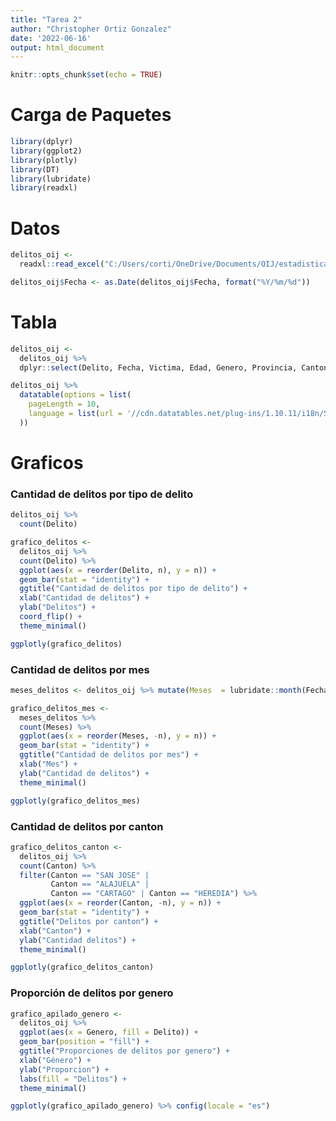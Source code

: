 ---
title: "Tarea 2"
author: "Christopher Ortiz Gonzalez"
date: '2022-06-16'
output: html_document
---

```{r setup, include=FALSE}
knitr::opts_chunk$set(echo = TRUE)
```

# Carga de Paquetes

```{r paquetes, message=FALSE}
library(dplyr)
library(ggplot2)
library(plotly)
library(DT)
library(lubridate)
library(readxl)
```

# Datos

```{r carga, message=FALSE}
delitos_oij <-
  readxl::read_excel("C:/Users/corti/OneDrive/Documents/OIJ/estadisticaspoliciales2021.xls")
```

```{r}
delitos_oij$Fecha <- as.Date(delitos_oij$Fecha, format("%Y/%m/%d"))
```

# Tabla

```{r}
delitos_oij <-
  delitos_oij %>%
  dplyr::select(Delito, Fecha, Victima, Edad, Genero, Provincia, Canton)
```

```{r tabla, message=FALSE, echo=FALSE}
delitos_oij %>%
  datatable(options = list(
    pageLength = 10,
    language = list(url = '//cdn.datatables.net/plug-ins/1.10.11/i18n/Spanish.json')
  ))
```

# Graficos

### Cantidad de delitos por tipo de delito

```{r grafico-delitos, message=FALSE, echo=FALSE}
delitos_oij %>%
  count(Delito)

grafico_delitos <-
  delitos_oij %>%
  count(Delito) %>%
  ggplot(aes(x = reorder(Delito, n), y = n)) +
  geom_bar(stat = "identity") +
  ggtitle("Cantidad de delitos por tipo de delito") +
  xlab("Cantidad de delitos") +
  ylab("Delitos") +
  coord_flip() +
  theme_minimal()

ggplotly(grafico_delitos)
```

### Cantidad de delitos por mes

```{r}
meses_delitos <- delitos_oij %>% mutate(Meses  = lubridate::month(Fecha))
```

```{r grafico-meses, message=FALSE, echo=FALSE}
grafico_delitos_mes <-
  meses_delitos %>%
  count(Meses) %>%
  ggplot(aes(x = reorder(Meses, -n), y = n)) +
  geom_bar(stat = "identity") +
  ggtitle("Cantidad de delitos por mes") +
  xlab("Mes") +
  ylab("Cantidad de delitos") +
  theme_minimal()

ggplotly(grafico_delitos_mes)
```

### Cantidad de delitos por canton

```{r grafico-cantones, message=FALSE, echo=FALSE}
grafico_delitos_canton <-
  delitos_oij %>%
  count(Canton) %>%
  filter(Canton == "SAN JOSE" |
         Canton == "ALAJUELA" |
         Canton == "CARTAGO" | Canton == "HEREDIA") %>%
  ggplot(aes(x = reorder(Canton, -n), y = n)) +
  geom_bar(stat = "identity") +
  ggtitle("Delitos por canton") +
  xlab("Canton") +
  ylab("Cantidad delitos") +
  theme_minimal()

ggplotly(grafico_delitos_canton)
```

### Proporción de delitos por genero

```{r grafico-apilada, message=FALSE, echo=FALSE}
grafico_apilado_genero <-
  delitos_oij %>%
  ggplot(aes(x = Genero, fill = Delito)) +
  geom_bar(position = "fill") +
  ggtitle("Proporciones de delitos por genero") +
  xlab("Género") +
  ylab("Proporcion") +
  labs(fill = "Delitos") +
  theme_minimal()

ggplotly(grafico_apilado_genero) %>% config(locale = "es")
```

